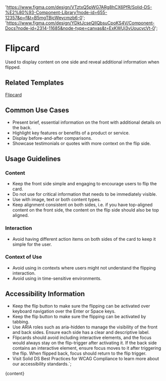 

  'https://www.figma.com/design/VTztxQ5pWG7ARg8hCX6PfR/Solid-DS-%E2%80%93-Component-Library?node-id=655-12357&p=f&t=B5mgTBjcWeycmzb6-0';
  'https://www.figma.com/design/YDktJcseQIIQbsuCpoKS4V/Component-Docs?node-id=2314-11685&node-type=canvas&t=ExKWUj3vUoucvcVt-0';

# Flipcard

Used to display content on one side and reveal additional information when flipped.

<DefaultStory />

<DocumentationLinks storybookLink="${storybookLink}" figmaLibrary="${figmaLibrary}" figmaDocs="${figmaDocs}" />

## Related Templates

[Flipcard](?path=/docs/templates-flipcard--docs)

## Common Use Cases

- Present brief, essential information on the front with additional details on the back.
- Highlight key features or benefits of a product or service.
- Display before-and-after comparisons.
- Showcase testimonials or quotes with more context on the flip side.

## Usage Guidelines

### Content

- Keep the front side simple and engaging to encourage users to flip the card.
- Do not use for critical information that needs to be immediately visible.
- Use with image, text or both content types.
- Keep alignment consistent on both sides, i.e. if you have top-aligned content on the front side, the content on the flip side should also be top aligned.

### Interaction

- Avoid having different action items on both sides of the card to keep it simple for the user.

### Context of Use

- Avoid using in contexts where users might not understand the flipping interaction.
- Avoid using in time-sensitive environments.

## Accessibility Information

- Keep the flip button to make sure the flipping can be activated over keyboard navigation over the Enter or Space keys.
- Keep the flip button to make sure the flipping can be activated by tabbing.
- Use ARIA roles such as aria-hidden to manage the visibility of the front and back sides. Ensure each side has a clear and descriptive label.
- Flipcards should avoid including interactive elements, and the focus would always stay on the flip-trigger after activating it. If the back side contains an interactive element, ensure focus moves to it after triggering the flip. When flipped back, focus should return to the flip trigger.
- Visit <sd-link href="https://www.figma.com/design/YDktJcseQIIQbsuCpoKS4V/Component-Docs?node-id=10708-5011&t=Z1FxSGWkmXG5r5sw-4" target="_blank">Solid DS Best Practices for WCAG Compliance</sd-link> to learn more about our accessibility standards.`;

<Meta title="Components/sd-flipcard/Overview" />

<OverviewFormatter story={FlipcardStories.Default}>{content}</OverviewFormatter>
